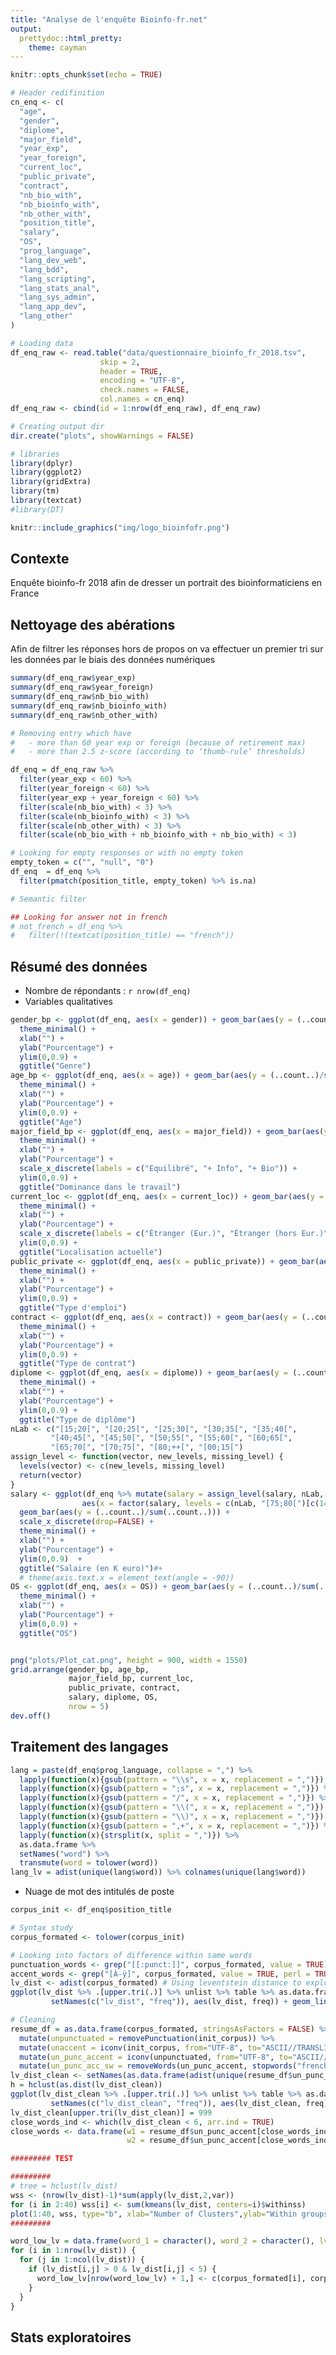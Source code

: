 ```yaml
---
title: "Analyse de l'enquête Bioinfo-fr.net"
output:
  prettydoc::html_pretty:
    theme: cayman
---
```


<!-- <style type="text/css"> -->
<!-- .inner { -->
<!--   width: 90%; -->
<!-- } -->
<!-- </style> -->

```r
knitr::opts_chunk$set(echo = TRUE)

# Header redifinition
cn_enq <- c(
  "age",
  "gender",
  "diplome",
  "major_field",
  "year_exp",
  "year_foreign",
  "current_loc",
  "public_private",
  "contract",
  "nb_bio_with",
  "nb_bioinfo_with",
  "nb_other_with",
  "position_title",
  "salary",
  "OS",
  "prog_language",
  "lang_dev_web",
  "lang_bdd",
  "lang_scripting",
  "lang_stats_anal",
  "lang_sys_admin",
  "lang_app_dev",
  "lang_other"
)

# Loading data
df_enq_raw <- read.table("data/questionnaire_bioinfo_fr_2018.tsv", 
                    skip = 2, 
                    header = TRUE, 
                    encoding = "UTF-8", 
                    check.names = FALSE, 
                    col.names = cn_enq)
df_enq_raw <- cbind(id = 1:nrow(df_enq_raw), df_enq_raw)

# Creating output dir
dir.create("plots", showWarnings = FALSE)

# libraries
library(dplyr)
library(ggplot2)
library(gridExtra)
library(tm)
library(textcat)
#library(DT)
```

```r
knitr::include_graphics("img/logo_bioinfofr.png")
```

## Contexte
Enquête bioinfo-fr 2018 afin de dresser un portrait des bioinformaticiens en France

## Nettoyage des abérations
Afin de filtrer les réponses hors de propos on va effectuer un premier tri sur les données par le biais des données numériques
```r
summary(df_enq_raw$year_exp)
summary(df_enq_raw$year_foreign)
summary(df_enq_raw$nb_bio_with)
summary(df_enq_raw$nb_bioinfo_with)
summary(df_enq_raw$nb_other_with)

# Removing entry which have
#   - more than 60 year exp or foreign (because of retirement max)
#   - more than 2.5 z-score (according to ‘thumb-rule’ thresholds)

df_enq = df_enq_raw %>%
  filter(year_exp < 60) %>%
  filter(year_foreign < 60) %>%
  filter(year_exp + year_foreign < 60) %>%
  filter(scale(nb_bio_with) < 3) %>%
  filter(scale(nb_bioinfo_with) < 3) %>%
  filter(scale(nb_other_with) < 3) %>%
  filter(scale(nb_bio_with + nb_bioinfo_with + nb_bio_with) < 3) 

```


```r
# Looking for empty responses or with no empty token
empty_token = c("", "null", "0")
df_enq  = df_enq %>%
  filter(pmatch(position_title, empty_token) %>% is.na)

# Semantic filter

## Looking for answer not in french 
# not_french = df_enq %>% 
#   filter(!(textcat(position_title) == "french"))


```



## Résumé des données
* Nombre de répondants : `r nrow(df_enq)`
* Variables qualitatives
```r
gender_bp <- ggplot(df_enq, aes(x = gender)) + geom_bar(aes(y = (..count..)/sum(..count..))) +
  theme_minimal() +
  xlab("") +
  ylab("Pourcentage") +
  ylim(0,0.9) +
  ggtitle("Genre")
age_bp <- ggplot(df_enq, aes(x = age)) + geom_bar(aes(y = (..count..)/sum(..count..))) +
  theme_minimal() +
  xlab("") +
  ylab("Pourcentage") +
  ylim(0,0.9) +
  ggtitle("Age")
major_field_bp <- ggplot(df_enq, aes(x = major_field)) + geom_bar(aes(y = (..count..)/sum(..count..))) +
  theme_minimal() +
  xlab("") +
  ylab("Pourcentage") +
  scale_x_discrete(labels = c("Equilibré", "+ Info", "+ Bio")) +
  ylim(0,0.9) +
  ggtitle("Dominance dans le travail")
current_loc <- ggplot(df_enq, aes(x = current_loc)) + geom_bar(aes(y = (..count..)/sum(..count..))) +
  theme_minimal() +
  xlab("") +
  ylab("Pourcentage") +
  scale_x_discrete(labels = c("Étranger (Eur.)", "Étranger (hors Eur.)", "France")) +
  ylim(0,0.9) +
  ggtitle("Localisation actuelle")
public_private <- ggplot(df_enq, aes(x = public_private)) + geom_bar(aes(y = (..count..)/sum(..count..))) +
  theme_minimal() +
  xlab("") +
  ylab("Pourcentage") +
  ylim(0,0.9) +
  ggtitle("Type d'emploi")
contract <- ggplot(df_enq, aes(x = contract)) + geom_bar(aes(y = (..count..)/sum(..count..))) +
  theme_minimal() +
  xlab("") +
  ylab("Pourcentage") +
  ylim(0,0.9) +
  ggtitle("Type de contrat")
diplome <- ggplot(df_enq, aes(x = diplome)) + geom_bar(aes(y = (..count..)/sum(..count..))) +
  theme_minimal() +
  xlab("") +
  ylab("Pourcentage") +
  ylim(0,0.9) +
  ggtitle("Type de diplôme")
nLab <- c("[15;20[", "[20;25[", "[25;30[", "[30;35[", "[35;40[",
         "[40;45[", "[45;50[", "[50;55[", "[55;60[", "[60;65[",
         "[65;70[", "[70;75[", "[80;++[", "[00;15[")
assign_level <- function(vector, new_levels, missing_level) {
  levels(vector) <- c(new_levels, missing_level)
  return(vector)
}
salary <- ggplot(df_enq %>% mutate(salary = assign_level(salary, nLab, "[75;80[")),
                aes(x = factor(salary, levels = c(nLab, "[75;80[")[c(14,1,2,3,4,5,6,7,8,9,10,11,12,15,13)]))) +
  geom_bar(aes(y = (..count..)/sum(..count..))) +
  scale_x_discrete(drop=FALSE) +
  theme_minimal() +
  xlab("") +
  ylab("Pourcentage") +
  ylim(0,0.9)  +
  ggtitle("Salaire (en K euro)")#+
  # theme(axis.text.x = element_text(angle = -90))
OS <- ggplot(df_enq, aes(x = OS)) + geom_bar(aes(y = (..count..)/sum(..count..))) +
  theme_minimal() +
  xlab("") +
  ylab("Pourcentage") +
  ylim(0,0.9) +
  ggtitle("OS")


png("plots/Plot_cat.png", height = 900, width = 1550)
grid.arrange(gender_bp, age_bp, 
             major_field_bp, current_loc,
             public_private, contract,
             salary, diplome, OS,
             nrow = 5)
dev.off()

```


## Traitement des langages
```r
lang = paste(df_enq$prog_language, collapse = ",") %>%
  lapply(function(x){gsub(pattern = "\\s", x = x, replacement = ",")}) %>%
  lapply(function(x){gsub(pattern = ";s", x = x, replacement = ",")}) %>%
  lapply(function(x){gsub(pattern = "/", x = x, replacement = ",")}) %>%
  lapply(function(x){gsub(pattern = "\\(", x = x, replacement = ",")}) %>%
  lapply(function(x){gsub(pattern = "\\)", x = x, replacement = ",")}) %>%
  lapply(function(x){gsub(pattern = ",+", x = x, replacement = ",")}) %>%
  lapply(function(x){strsplit(x, split = ",")}) %>%
  as.data.frame %>%
  setNames("word") %>%
  transmute(word = tolower(word)) 
lang_lv = adist(unique(lang$word)) %>% colnames(unique(lang$word))


```



* Nuage de mot des intitulés de poste
```r
corpus_init <- df_enq$position_title

# Syntax study
corpus_formated <- tolower(corpus_init)

# Looking into factors of difference within same words
punctuation_words <- grep("[[:punct:]]", corpus_formated, value = TRUE) 
accent_words <- grep("[À-ÿ]", corpus_formated, value = TRUE, perl = TRUE)
lv_dist <- adist(corpus_formated) # Using leventstein distance to explore word proximity
ggplot(lv_dist %>% .[upper.tri(.)] %>% unlist %>% table %>% as.data.frame %>% mutate_all(as.numeric) %>% 
         setNames(c("lv_dist", "freq")), aes(lv_dist, freq)) + geom_line() 

# Cleaning
resume_df = as.data.frame(corpus_formated, stringsAsFactors = FALSE) %>% setNames("init_corpus") %>%
  mutate(unpunctuated = removePunctuation(init_corpus)) %>%
  mutate(unaccent = iconv(init_corpus, from="UTF-8", to="ASCII//TRANSLIT")) %>%
  mutate(un_punc_accent = iconv(unpunctuated, from="UTF-8", to="ASCII//TRANSLIT")) %>%
  mutate(un_punc_acc_sw = removeWords(un_punc_accent, stopwords("french")))
lv_dist_clean <- setNames(as.data.frame(adist(unique(resume_df$un_punc_accent))), unique(resume_df$un_punc_accent)) # Using leventstein distance to explore word proximity
h = hclust(as.dist(lv_dist_clean))
ggplot(lv_dist_clean %>% .[upper.tri(.)] %>% unlist %>% table %>% as.data.frame %>% mutate_all(as.numeric) %>% 
         setNames(c("lv_dist_clean", "freq")), aes(lv_dist_clean, freq)) + geom_line() 
lv_dist_clean[upper.tri(lv_dist_clean)] = 999
close_words_ind <- which(lv_dist_clean < 6, arr.ind = TRUE)
close_words <- data.frame(w1 = resume_df$un_punc_accent[close_words_ind[,1]], 
                          w2 = resume_df$un_punc_accent[close_words_ind[,2]])

######### TEST 

######### 
# tree = hclust(lv_dist)
wss <- (nrow(lv_dist)-1)*sum(apply(lv_dist,2,var))
for (i in 2:40) wss[i] <- sum(kmeans(lv_dist, centers=i)$withinss)
plot(1:40, wss, type="b", xlab="Number of Clusters",ylab="Within groups sum of squares") 
#########

word_low_lv = data.frame(word_1 = character(), word_2 = character(), lv_dist = numeric(), stringsAsFactors = FALSE)
for (i in 1:nrow(lv_dist)) {
  for (j in 1:ncol(lv_dist)) {
    if (lv_dist[i,j] > 0 & lv_dist[i,j] < 5) {
      word_low_lv[nrow(word_low_lv) + 1,] <- c(corpus_formated[i], corpus_formated[j], lv_dist[i,j])
    }
  }
}

```



## Stats exploratoires
```r

```
